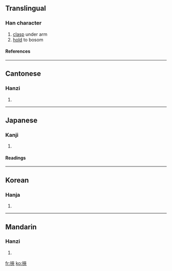 {{see|挟}}

==Translingual==
===Han character===
{{Han char|rn=64|rad=手|as=07|sn=10|four=5403<sub>8</sub>|canj=手大人人 (QKOO)}}
# [[clasp]] under arm
# [[hold]] to bosom
====References====
{{Han ref|kx=0432.160|dkj=12118|dj=0782.070|hdz=31880.020|uh=633E|ud=25406|bh=AEB5|bd=44725}}
----
==Cantonese==
===Hanzi===
{{yue-hanzi|jyut=|y=haap6, hip6}}
# {{defn|Cantonese}}
----
==Japanese==
===Kanji===
{{ja-kanji|grade=|rs=手07}}
# {{defn|Japanese}} 
====Readings====
{{ja-readings|on=[[きょう]] (kyō), [[しょう]] (shō)|kun=[[はさむ]] (hasamu)}}
----
==Korean==
===Hanja===
{{ko-hanja|hangeul=협|eumhun=|rv=hyeop|mr=hyŏp|y=hyep}}
# {{defn|Korean}}
----
==Mandarin==
===Hanzi===
{{cmn-hanzi|sim=挟|pin=[[xié]] (xie2)|wg=hsieh<sup>2</sup>}}
# {{defn|Mandarin}}

[[fr:挾]]
[[ko:挾]]